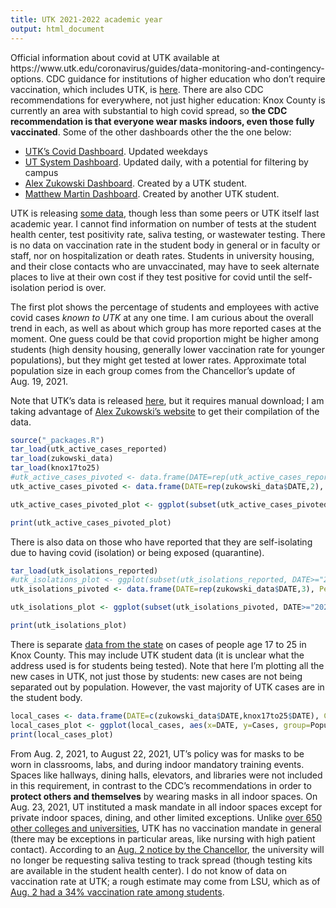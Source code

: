 ```yaml
---
title: UTK 2021-2022 academic year
output: html_document
---
```



Official information about covid at UTK available at https://www.utk.edu/coronavirus/guides/data-monitoring-and-contingency-options. CDC guidance for institutions of higher education who don't require vaccination, which includes UTK, is [here](https://www.cdc.gov/coronavirus/2019-ncov/community/colleges-universities/considerations.html#section3). There are also CDC recommendations for everywhere, not just higher education: Knox County is currently an area with substantial to high covid spread, so **the CDC recommendation is that everyone wear masks indoors, even those fully vaccinated**. Some of the other dashboards other the the one below:

* [UTK's Covid Dashboard](https://www.utk.edu/coronavirus/guides/data-monitoring-and-contingency-options.html). Updated weekdays
* [UT System Dashboard](https://tennessee.edu/coronavirus/dashboard/). Updated daily, with a potential for filtering by campus
* [Alex Zukowski Dashboard](https://sites.google.com/view/utk-covid19). Created by a UTK student.
* [Matthew Martin Dashboard](https://datastudio.google.com/s/lKcORv-VO2Q). Created by another UTK student.

UTK is releasing [some data](https://www.utk.edu/coronavirus/guides/data-monitoring-and-contingency-options/), though less than some peers or UTK itself last academic year. I cannot find information on number of tests at the student health center, test positivity rate, saliva testing, or wastewater testing. There is no data on vaccination rate in the student body in general or in faculty or staff, nor on hospitalization or death rates. Students in university housing, and their close contacts who are unvaccinated, may have to seek alternate places to live at their own cost if they test positive for covid until the self-isolation period is over. 

The first plot shows the percentage of students and employees with active covid cases *known to UTK* at any one time. I am curious about the overall trend in each, as well as about which group has more reported cases at the moment. One guess could be that covid proportion might be higher among students (high density housing, generally lower vaccination rate for younger populations), but they might get tested at lower rates. Approximate total population size in each group comes from the Chancellor's update of Aug. 19, 2021.

Note that UTK's data is released [here](https://www.utk.edu/coronavirus/guides/data-monitoring-and-contingency-options/), but it requires manual download; I am taking advantage of [Alex Zukowski's website](https://sites.google.com/view/utk-covid19/data?authuser=0) to get their compilation of the data.

```r
source("_packages.R")
tar_load(utk_active_cases_reported)
tar_load(zukowski_data)
tar_load(knox17to25)
#utk_active_cases_pivoted <- data.frame(DATE=rep(utk_active_cases_reported$DATE,2), PercentageActive=100*c(utk_active_cases_reported$ProportionFacultyStaff, utk_active_cases_reported$ProportionStudents), Population=c(rep("Employees", nrow(utk_active_cases_reported)),rep("Students", nrow(utk_active_cases_reported) )))
utk_active_cases_pivoted <- data.frame(DATE=rep(zukowski_data$DATE,2), PercentageActive=as.numeric(gsub('%', '', c(zukowski_data$CASES_ACTIVE_EMPLOYEES_PERPOP, zukowski_data$CASES_ACTIVE_STUDENTS_PERPOP))), Population=c(rep("Employees", nrow(zukowski_data)),rep("Students", nrow(zukowski_data) )))

utk_active_cases_pivoted_plot <- ggplot(subset(utk_active_cases_pivoted, DATE>="2021-08-01"), aes(x=DATE, y=PercentageActive, group=Population, colour=Population)) +  geom_line() + ylab("Percent with active covid infections reported to UTK") + xlab("Date") + ylim(0,0.1+round(max(utk_active_cases_pivoted$PercentageActive)))  + scale_colour_viridis_d(end=0.8) + theme_classic() 

print(utk_active_cases_pivoted_plot)
```

There is also data on those who have reported that they are self-isolating due to having covid (isolation) or being exposed (quarantine).

```r

tar_load(utk_isolations_reported)
#utk_isolations_plot <- ggplot(subset(utk_isolations_reported, DATE>="2021-08-01"), aes(x=DATE, y=Percentage, group=Population, colour=Population)) +  geom_line() + ylab("Percent reporting self-isolation to UTK\n(quarantine or isolation)") + xlab("Date") + ylim(0,NA)  + scale_colour_viridis_d(end=0.8) + theme_classic() 
utk_isolations_pivoted <- data.frame(DATE=rep(zukowski_data$DATE,3), Percentage=as.numeric(gsub('%', '', c(zukowski_data$SELF_ISOLATED_NRS_TOTAL_PERPOP, zukowski_data$SELF_ISOLATED_RS_TOTAL_PERPOP, zukowski_data$SELF_ISOLATED_E_TOTAL_PERPOP))), Population=c(rep("Students (residential)", nrow(zukowski_data)),rep("Students (non-residential)", nrow(zukowski_data)), rep("Employees", nrow(zukowski_data))))

utk_isolations_plot <- ggplot(subset(utk_isolations_pivoted, DATE>="2021-08-01"), aes(x=DATE, y=Percentage, group=Population, colour=Population)) +  geom_line() + ylab("Percent reporting self-isolation to UTK\n(quarantine or isolation)") + xlab("Date") + ylim(0,.1+round(max(utk_isolations_pivoted$Percentage)))  + scale_colour_viridis_d(end=0.8) + theme_classic() 

print(utk_isolations_plot)
```

There is separate [data from the state](https://www.tn.gov/health/cedep/ncov/data/downloadable-datasets.html) on cases of people age 17 to 25 in Knox County. This may include UTK student data (it is unclear what the address used is for students being tested). Note that here I'm plotting all the new cases in UTK, not just those by students: new cases are not being separated out by population. However, the vast majority of UTK cases are in the student body.

```r
local_cases <- data.frame(DATE=c(zukowski_data$DATE,knox17to25$DATE), Cases=c(zukowski_data$CASES_NEW, knox17to25$NEW_CASES), Population=c(rep("UTK all", nrow(zukowski_data)), rep("Knox County age 17-25", nrow(knox17to25))))
local_cases_plot <- ggplot(local_cases, aes(x=DATE, y=Cases, group=Population, colour=Population)) +  geom_line() + ylab("Number of new cases per day") + xlab("Date") + ylim(0,NA)  + scale_colour_viridis_d(end=0.8) + theme_classic() 
print(local_cases_plot)

```

From Aug. 2, 2021, to August 22, 2021, UT's policy was for masks to be worn in classrooms, labs, and during indoor mandatory training events. Spaces like hallways, dining halls, elevators, and libraries were not included in this requirement, in contrast to the CDC's recommendations in order to **protect others and themselves** by wearing masks in all indoor spaces. On Aug. 23, 2021, UT instituted a mask mandate in all indoor spaces except for private indoor spaces, dining, and other limited exceptions. Unlike [over 650 other colleges and universities](https://www.chronicle.com/blogs/live-coronavirus-updates/heres-a-list-of-colleges-that-will-require-students-to-be-vaccinated-against-covid-19), UTK has no vaccination mandate in general (there may be exceptions in particular areas, like nursing with high patient contact). According to an [Aug. 2 notice by the Chancellor](https://chancellor.utk.edu/2021/08/02/updated-covid-guidelines/), the university will no longer be requesting saliva testing to track spread (though testing kits are available in the student health center). I do not know of data on vaccination rate at UTK; a rough estimate may come from LSU, which as of [Aug. 2 had a 34% vaccination rate among students](https://www.washingtonpost.com/education/2021/08/06/college-covid-vaccines-student-rates/).

